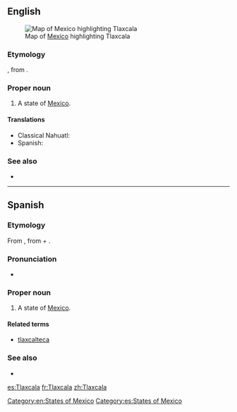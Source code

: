 ==English==
[[File:Mexico map, MX-TLA.svg|thumb|Map of [[Mexico]] highlighting Tlaxcala]]
===Etymology===
{{etyl|nah|en}}, from {{term|tlaxcalli||tortilla|lang=nah}}.

===Proper noun===
{{en-proper noun}}

# A state of [[Mexico]].

====Translations====
{{trans-top|state of Mexico}}
* Classical Nahuatl: {{t|nci|Tlaxcallān}}
*Spanish: {{t+|es|Tlaxcala|m}}
{{trans-mid}}
{{trans-bottom}}

===See also===
*{{pedialite}}

[[Category:en:States of Mexico]]

----

==Spanish==

===Etymology===
From {{etyl|nci|es}} {{term|Tlaxcallān|lang=nci}}, from {{term|tlaxcalli||tortilla|lang=nci}} + {{term|-tlān|lang=nci}}.

===Pronunciation===
* {{IPA|[tɬa(k)sˈka.la]|[tɬa(ɣ)sˈka.la]|lang=es}}

===Proper noun===
{{es-proper noun|m}}

# A state of [[Mexico]].

====Related terms====
*[[tlaxcalteca]]

===See also===
* {{pedialite|lang=es}}

[[Category:es:States of Mexico]]

[[es:Tlaxcala]]
[[fr:Tlaxcala]]
[[zh:Tlaxcala]]